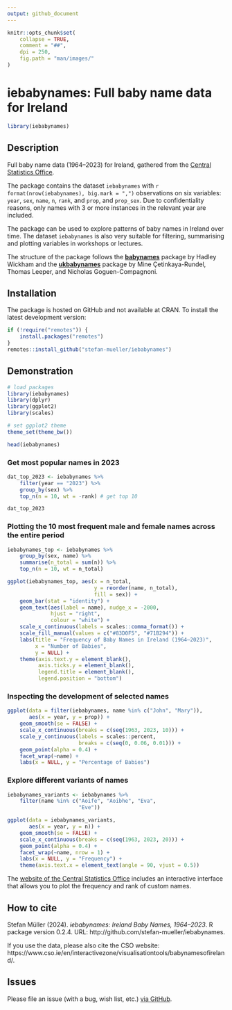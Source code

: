 ```yaml
---
output: github_document
---
```


```r
knitr::opts_chunk$set(
    collapse = TRUE,
    comment = "##",
    dpi = 250,
    fig.path = "man/images/"
)
```

# iebabynames: Full baby name data for Ireland

```r
library(iebabynames)
```


## Description

Full baby name data (1964--2023) for Ireland, gathered from the [Central Statistics Office](https://www.cso.ie/en/interactivezone/visualisationtools/babynamesofireland/).

The package contains the dataset `iebabynames` with `r  format(nrow(iebabynames), big.mark = ",")` observations on six variables: `year`, `sex`, `name`, `n`, `rank`, and `prop`, and `prop_sex`. Due to confidentiality reasons, only names with 3 or more instances in the relevant year are included.

The package can be used to explore patterns of baby names in Ireland over time. The dataset `iebabynames` is also very suitable for filtering, summarising and plotting variables in workshops or lectures.

The structure of the package follows the [**babynames**](https://cran.r-project.org/web/packages/babynames/index.html) package by Hadley Wickham and the [**ukbabynames**](https://mine-cetinkaya-rundel.github.io/ukbabynames/) package by Mine Çetinkaya-Rundel, Thomas Leeper, and Nicholas Goguen-Compagnoni. 


## Installation

The package is hosted on GitHub and not available at CRAN. To install the latest development version:

```r
if (!require("remotes")) {
    install.packages("remotes")
}
remotes::install_github("stefan-mueller/iebabynames") 
```

## Demonstration

```r
# load packages
library(iebabynames)
library(dplyr)
library(ggplot2)
library(scales)

# set ggplot2 theme
theme_set(theme_bw())

head(iebabynames)
```

### Get most popular names in 2023

```r
dat_top_2023 <- iebabynames %>% 
    filter(year == "2023") %>% 
    group_by(sex) %>% 
    top_n(n = 10, wt = -rank) # get top 10

dat_top_2023
```



### Plotting the 10 most frequent male and female names across the entire period

```r
iebabynames_top <- iebabynames %>% 
    group_by(sex, name) %>% 
    summarise(n_total = sum(n)) %>% 
    top_n(n = 10, wt = n_total)

ggplot(iebabynames_top, aes(x = n_total,
                            y = reorder(name, n_total), 
                            fill = sex)) +
    geom_bar(stat = "identity") +
    geom_text(aes(label = name), nudge_x = -2000, 
              hjust = "right",
              colour = "white") +
    scale_x_continuous(labels = scales::comma_format()) +
    scale_fill_manual(values = c("#83D0F5", "#71B294")) +
    labs(title = "Frequency of Baby Names in Ireland (1964–2023)", 
         x = "Number of Babies",
         y = NULL) +
    theme(axis.text.y = element_blank(),
          axis.ticks.y = element_blank(),
          legend.title = element_blank(),
          legend.position = "bottom") 
```


### Inspecting the development of selected names

```r
ggplot(data = filter(iebabynames, name %in% c("John", "Mary")),
       aes(x = year, y = prop)) +
    geom_smooth(se = FALSE) +
    scale_x_continuous(breaks = c(seq(1963, 2023, 10))) +
    scale_y_continuous(labels = scales::percent,
                       breaks = c(seq(0, 0.06, 0.01))) +
    geom_point(alpha = 0.4) +
    facet_wrap(~name) +
    labs(x = NULL, y = "Percentage of Babies") 
```


### Explore different variants of names

```r
iebabynames_variants <- iebabynames %>% 
    filter(name %in% c("Aoife", "Aoibhe", "Eva",
                       "Eve"))

ggplot(data = iebabynames_variants,
       aes(x = year, y = n)) +
    geom_smooth(se = FALSE) +
    scale_x_continuous(breaks = c(seq(1963, 2023, 20))) +
    geom_point(alpha = 0.4) +
    facet_wrap(~name, nrow = 1) +
    labs(x = NULL, y = "Frequency") +
    theme(axis.text.x = element_text(angle = 90, vjust = 0.5))
```

The [website of the Central Statistics Office](https://www.cso.ie/en/interactivezone/visualisationtools/babynamesofireland/) includes an interactive interface that allows you to plot the frequency and rank of custom names.


## How to cite

Stefan Müller (2024). _iebabynames: Ireland Baby Names, 1964--2023_. R package version 0.2.4. URL: http://github.com/stefan-mueller/iebabynames.

If you use the data, please also cite the CSO website: https://www.cso.ie/en/interactivezone/visualisationtools/babynamesofireland/.

## Issues

Please file an issue (with a bug, wish list, etc.) [via GitHub](https://github.com/stefan-mueller/iebabynames/issues).

